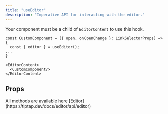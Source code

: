 ```yaml
---
title: "useEditor"
description: "Imperative API for interacting with the editor."
---
```


Your component must be a child of `EditorContent` to use this hook.

```tsx
const CustomComponent = ({ open, onOpenChange }: LinkSelectorProps) => {
  const { editor } = useEditor();
...
}

<EditorContent>
  <CustomComponent/>
</EditorContent>
```

## Props

<ParamField path='editor' type='Editor'>
  All methods are available here [Editor](https://tiptap.dev/docs/editor/api/editor)
</ParamField>
